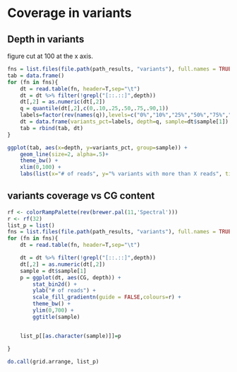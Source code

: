 
# Coverage in variants

## Depth in variants

figure cut at 100 at the x axis.

```r
fns = list.files(file.path(path_results, "variants"), full.names = TRUE, pattern = "gc-depth-parse.tsv")
tab = data.frame()
for (fn in fns){
    dt = read.table(fn, header=T,sep="\t")
    dt = dt %>% filter(!grepl("[::.::]",depth))
    dt[,2] = as.numeric(dt[,2])
    q = quantile(dt[,2],c(0,.10,.25,.50,.75,.90,1))
    labels=factor(rev(names(q)),levels=c("0%","10%","25%","50%","75%","90%","100%"))
    dt = data.frame(variants_pct=labels, depth=q, sample=dt$sample[1])
    tab = rbind(tab, dt)
}

ggplot(tab, aes(x=depth, y=variants_pct, group=sample)) +
    geom_line(size=2, alpha=.5)+
    theme_bw() +
    xlim(0,100) +
    labs(list(x="# of reads", y="% variants with more than X reads", title="variants coverage"))
```

## variants coverage vs CG content

```r
rf <- colorRampPalette(rev(brewer.pal(11,'Spectral')))
r <- rf(32)
list_p = list()
fns = list.files(file.path(path_results, "variants"), full.names = TRUE, pattern = "gc-depth-parse.tsv")
for (fn in fns){
    dt = read.table(fn, header=T,sep="\t")

    dt = dt %>% filter(!grepl("[::.::]",depth))
    dt[,2] = as.numeric(dt[,2])
    sample = dt$sample[1]
    p = ggplot(dt, aes(CG, depth)) +
        stat_bin2d() +
        ylab("# of reads") +
        scale_fill_gradientn(guide = FALSE,colours=r) +
        theme_bw() +
        ylim(0,700) +
        ggtitle(sample)


    list_p[[as.character(sample)]]=p

}

do.call(grid.arrange, list_p)
```
